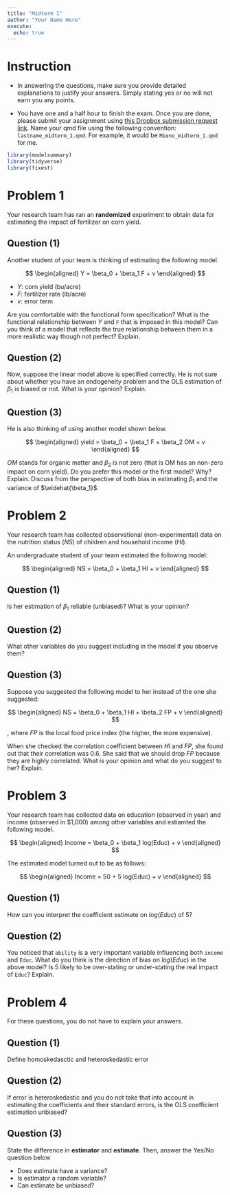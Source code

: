 ```yaml
---
title: "Midterm I"
author: "Your Name Here"
execute:
  echo: true
---
```



# Instruction

+ In answering the questions, make sure you provide detailed explanations to justify your answers. Simply stating yes or no will not earn you any points. 

+ You have one and a half hour to finish the exam. Once you are done, please submit your assignment using [this Dropbox submission request link](https://www.dropbox.com/request/sX2gGwkxnlRLgTuMFZIc). Name your qmd file using the following convention: `lastname_midterm_1.qmd`. For example, it would be `Mieno_midterm_1.qmd` for me.

```r
library(modelsummary)
library(tidyverse)
library(fixest)
```


# Problem 1

Your research team has ran an **randomized** experiment to obtain data for estimating the impact of fertilizer on corn yield.

## Question (1)

Another student of your team is thinking of estimating the following model.

$$
\begin{aligned}
Y = \beta_0 + \beta_1 F + v
\end{aligned}
$$

+ $Y$: corn yield (bu/acre)
+ $F$: fertilizer rate (lb/acre)
+ $v$: error term

Are you comfortable with the functional form specification? What is the functional relationship between $Y$ and `F` that is imposed in this model? Can you think of a model that reflects the true relationship between them in a more realistic way though not perfect? Explain.


## Question (2)

Now, suppose the linear model above is specified correctly. He is not sure about whether you have an endogeneity problem and the OLS estimation of $\beta_1$ is biased or not. What is your opinion? Explain. 

## Question (3)

He is also thinking of using another model shown below.

$$
\begin{aligned}
yield = \beta_0 + \beta_1 F + \beta_2 OM + v
\end{aligned}
$$

$OM$ stands for organic matter and $\beta_2$ is not zero (that is OM has an non-zero impact on corn yield). Do you prefer this model or the first model? Why? Explain. Discuss from the perspective of both bias in estimating $\beta_1$ and the variance of $\widehat{\beta_1}$.


# Problem 2

Your research team has collected observational (non-experimental) data on the nutrition status ($NS$) of children and household income ($HI$).

An undergraduate student of your team estimated the following model:

$$
\begin{aligned}
NS = \beta_0 + \beta_1 HI + v
\end{aligned}
$$

## Question (1)
Is her estimation of $\beta_1$ reliable (unbiased)? What is your opinion? 


## Question (2)

What other variables do you suggest including in the model if you observe them? 


## Question (3)

Suppose you suggested the following model to her instead of the one she suggested:

$$
\begin{aligned}
NS = \beta_0 + \beta_1 HI + \beta_2 FP + v
\end{aligned}
$$

, where $FP$ is the local food price index (the higher, the more expensive).

When she checked the correlation coefficient between $HI$ and $FP$, she found out that their correlation was $0.6$. She said that we should drop $FP$ because they are highly correlated. What is your opinion and what do you suggest to her? Explain.

# Problem 3

Your research team has collected data on education (observed in year) and income (observed in $1,000) among other variables and estiamted the following model.

$$
\begin{aligned}
Income = \beta_0 + \beta_1 log(Educ) + v
\end{aligned}
$$

The estimated model turned out to be as follows:

$$
\begin{aligned}
Income = 50 + 5 log(Educ) + v
\end{aligned}
$$

## Question (1)

How can you interpret the coefficient estimate on $log(Educ)$ of 5? 

## Question (2)

You noticed that `ability` is a very important variable influencing both `income` and `Educ`. What do you think is the direction of bias on $log(Educ)$ in the above model? Is $5$ likely to be over-stating or under-stating the real impact of `Educ`? Explain. 

# Problem 4

For these questions, you do not have to explain your answers.

## Question (1) 

Define homoskedasctic and heteroskedastic error

## Question (2) 

If error is heteroskedastic and you do not take that into account in estimating the coefficients and their standard errors, is the OLS coefficient estimation unbiased?

## Question (3)

State the difference in **estimator** and **estimate**. Then, answer the Yes/No question below

+ Does estimate have a variance?
+ Is estimator a random variable?
+ Can estimate be unbiased?